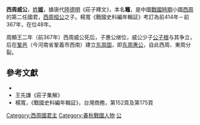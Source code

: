 '''西周威公'''，[[姓|姓]]'''[[姬姓|姬]]'''，據唐代[[陸德明|陸德明]]《莊子釋文》，本名'''竈'''，是中國[[戰國_(中國)|戰國時期]]小國[[西周国|西周]]的第二任國君，[[西周桓公|西周桓公]]之子。楊寬《戰國史料編年輯証》考訂為前414年－前367年，在位48年。

周顯王二年（前367年）西周威公死后，子惠公继位，威公少子[[東周惠公|公子根]]与其争立，后在[[鞏義市|鞏邑]]（今河南省鞏義市西南）建立[[东周国|东周国]]，即[[东周惠公|东周惠公]]，自此西周、東周分裂。

{{start box}}
{{s-before|父[[西周桓公|西周桓公]]}}
{{s-title|[[戰國_(中國)|战国]][[西周国|西周]]國君|前414年—前367年}}
{{s-after|子[[西周惠公|西周惠公]]}}
{{end box}}

==參考文獻==
*{{Wikisource history|史記|004|周本紀}}
*王先謙《莊子集解》
*楊寬，《戰國史料編年輯証》，台灣商務，第152頁及第175頁

[[Category:西周國君主|Category:西周國君主]]
[[Category:春秋戰國人物|Category:春秋戰國人物]]
[[Category:諡威|公]]